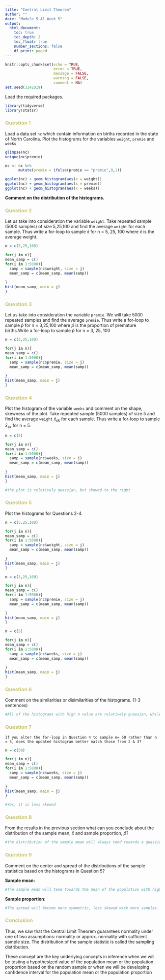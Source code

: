 ```yaml
---
title: "Central Limit Theorem"
author: ""
date: "Module 5 A1 Week 5"
output: 
  html_document:
    toc: true
    toc_depth: 2
    toc_float: true
    number_sections: false
    df_print: paged
---
```


<style type="text/css">
/* Title */
h1.title {
  color: #3A2C29;
  font-size:60px;
  font-weight: bold;
}
/* Level 1 header */
h1 {
  color: #3A2C29;
}
/* Level 2 header */
h2 {
  color: #C9C675;
}
/* Level 3 header */
h3 {
  color: #C9C675;
}
/* Table of contents */
.list-group-item.active, .list-group-item.active:focus, .list-group-item.active:hover {
    z-index: 3;
    color: #fff;
    background-color: #C9C675;
    border-color: #337ab7;
</style>


```r
knitr::opts_chunk$set(echo = TRUE,
                      error = TRUE,
                      message = FALSE, 
                      warning = FALSE,
                      comment = NA)
set.seed(3142019)
```

Load the required packages.

```r
library(tidyverse)
library(statsr)
```
	
### Question 1

Load a data set `nc` which contain information on births recorded in the state of North Carolina. Plot the histograms for the variables `weight`, `premie` and `weeks`

```r
glimpse(nc)
unique(nc$premie)
```

```r
nc <- nc %>%
      mutate(premie = ifelse(premie == "premie",0,1))

ggplot(nc) + geom_histogram(aes(x = weight))  
ggplot(nc) + geom_histogram(aes(x = premie))
ggplot(nc) + geom_histogram(aes(x = weeks))
```
**Comment on the distribution of the histograms.**

###	Question 2

Let us take into consideration the variable `weight`. Take repeated sample (5000 samples) of size 5,25,100 and find the average `weight` for each sample. Thus write a for-loop to sample $\bar{x}$ for n = 5, 25, 100 where $\bar{x}$ is the average weight.

```r
n = c(5,25,100)

for(j in n){
mean_samp = c()
for(i in 1:5000){
  samp = sample(nc$weight, size = j)
  mean_samp = c(mean_samp, mean(samp))
  
}
hist(mean_samp, main = j)
}
```

###	Question 3

Let us take into consideration the variable `premie`. We will take 5000 repeated samples and find the average `premie`. Thus write a for-loop to sample $\hat{p}$ for n = 3,25,100 where $\hat{p}$ is the proportion of premature births.Write a for-loop to sample $\hat{p}$ for n = 3, 25, 100

```r

n = c(3,25,100)

for(j in n){
mean_samp = c()
for(i in 1:5000){
  samp = sample(nc$premie, size = j)
  mean_samp = c(mean_samp, mean(samp))
  
}
hist(mean_samp, main = j)
}

```

###	Question 4

Plot the histogram of the variable `weeks` and comment on the shape, skewness of the plot.
Take repeated sample (5000 samples) of size 5 and find the average `weight` $\bar{x}_{sk}$ for each sample. Thus write a for-loop to sample $\bar{x}_{sk}$ for n = 5.

```r
n = c(5)

for(j in n){
mean_samp = c()
for(i in 1:5000){
  samp = sample(nc$weeks, size = j)
  mean_samp = c(mean_samp, mean(samp))
  
}
hist(mean_samp, main = j)
}

#the plot is relatively guassian, but skewed to the right
```

### Question 5

Plot the histograms for Questions 2-4. 

```r
n = c(5,25,100)

for(j in n){
mean_samp = c()
for(i in 1:5000){
  samp = sample(nc$weight, size = j)
  mean_samp = c(mean_samp, mean(samp))
  
}
hist(mean_samp, main = j)
}
```


```r
n = c(3,25,100)

for(j in n){
mean_samp = c()
for(i in 1:5000){
  samp = sample(nc$premie, size = j)
  mean_samp = c(mean_samp, mean(samp))
  
}
hist(mean_samp, main = j)
}
```
 
```r
n = c(5)

for(j in n){
mean_samp = c()
for(i in 1:5000){
  samp = sample(nc$weeks, size = j)
  mean_samp = c(mean_samp, mean(samp))
  
}
hist(mean_samp, main = j)
}
```
 
 
### Question 6 

Comment on the similarities or disimilarities of the histograms. (1-3 sentences)
```r
#All of the histograms with high n value are relatively guassian, while those with low n are always skewed. 
```

 
### Question 7

    If you alter the for-loop in Question 4 to sample n= 50 rather than n = 5, does the updated histogram better match those from 2 & 3?

```r
n = c(50)

for(j in n){
mean_samp = c()
for(i in 1:5000){
  samp = sample(nc$weeks, size = j)
  mean_samp = c(mean_samp, mean(samp))
  
}
hist(mean_samp, main = j)
}

#Yes, it is less skewed
```


### Question 8

From the results in the previous section what can you conclude  about the distribution of the sample mean, $\bar{x}$ and sample proportion, $\hat{p}$? 
```r
#the distribution of the sample mean will always tend towards a guassian distribution with more samples 
```


### Question 9 

Comment on the center and spread of the distributions of the sample statistics based on the histograms in Question 5? 

**Sample mean:**
```r
#The sample mean will tend towards the mean of the population with higher n. 
```

**Sample proportion:**
```r
#The spread will become more symmetric, less skewed with more samples.
```


### Conclusion

Thus, we saw that the Central Limit Theorem guarantees normality under one of two assumptions: normality or approx. normality with sufficient sample size. The distribution of the sample statistic is called the sampling distribution. 

These concept are the key underlying concepts in inference when we will be testing a hypothesized value of the population mean or the population proportion based on the random sample or when we will be developing confidence interval for the population mean or the population proportion